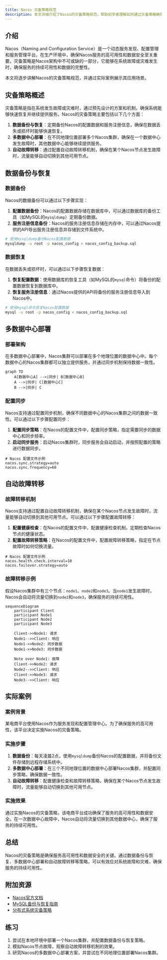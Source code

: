 ```yaml
---
title: Nacos 灾备策略规范
description: 本文详细介绍了Nacos的灾备策略规范，帮助初学者理解如何通过灾备策略确保Nacos服务的高可用性和数据安全。
---
```


## 介绍

Nacos（Naming and Configuration Service）是一个动态服务发现、配置管理和服务管理平台。在生产环境中，确保Nacos服务的高可用性和数据安全至关重要。灾备策略是Nacos架构中不可或缺的一部分，它能够在系统故障或灾难发生时，确保服务的持续可用性和数据的完整性。

本文将逐步讲解Nacos的灾备策略规范，并通过实际案例展示其应用场景。

## 灾备策略概述

灾备策略是指在系统发生故障或灾难时，通过预先设计的方案和机制，确保系统能够快速恢复并继续提供服务。Nacos的灾备策略主要包括以下几个方面：

1. **数据备份与恢复**：定期备份Nacos的配置数据和服务注册信息，确保在数据丢失或损坏时能够快速恢复。
2. **多数据中心部署**：在不同地理位置部署多个Nacos集群，确保在一个数据中心发生故障时，其他数据中心能够继续提供服务。
3. **自动故障转移**：通过配置自动故障转移机制，确保在某个Nacos节点发生故障时，流量能够自动切换到其他可用节点。

## 数据备份与恢复

### 数据备份

Nacos的数据备份可以通过以下步骤实现：

1. **配置数据备份**：Nacos的配置数据存储在数据库中，可以通过数据库的备份工具（如MySQL的`mysqldump`）定期备份数据。
2. **服务注册信息备份**：Nacos的服务注册信息存储在内存中，可以通过Nacos提供的API导出服务注册信息并存储到文件系统中。

```bash
# 使用mysqldump备份Nacos配置数据
mysqldump -u root -p nacos_config > nacos_config_backup.sql
```

### 数据恢复

在数据丢失或损坏时，可以通过以下步骤恢复数据：

1. **恢复配置数据**：使用数据库的恢复工具（如MySQL的`mysql`命令）将备份的配置数据恢复到数据库中。
2. **恢复服务注册信息**：通过Nacos提供的API将备份的服务注册信息导入到Nacos中。

```bash
# 使用mysql命令恢复Nacos配置数据
mysql -u root -p nacos_config < nacos_config_backup.sql
```

## 多数据中心部署

### 部署架构

在多数据中心部署中，Nacos集群可以部署在多个地理位置的数据中心中。每个数据中心的Nacos集群都可以独立提供服务，并通过同步机制保持数据一致性。

```mermaid
graph TD
    A[数据中心A] -->|同步| B[数据中心B]
    A -->|同步| C[数据中心C]
    B -->|同步| C
```

### 配置同步

Nacos支持通过配置同步机制，确保不同数据中心的Nacos集群之间的数据一致性。可以通过以下步骤配置同步：

1. **配置同步策略**：在Nacos的配置文件中，配置同步策略，指定需要同步的数据中心和同步频率。
2. **启动同步服务**：启动Nacos集群时，同步服务会自动启动，并按照配置的策略进行数据同步。

```properties
# Nacos 配置文件示例
nacos.sync.strategy=auto
nacos.sync.frequency=60
```

## 自动故障转移

### 故障转移机制

Nacos支持通过配置自动故障转移机制，确保在某个Nacos节点发生故障时，流量能够自动切换到其他可用节点。可以通过以下步骤配置故障转移：

1. **配置健康检查**：在Nacos的配置文件中，配置健康检查机制，定期检查Nacos节点的健康状态。
2. **配置故障转移策略**：在Nacos的配置文件中，配置故障转移策略，指定在节点故障时如何切换流量。

```properties
# Nacos 配置文件示例
nacos.health.check.interval=10
nacos.failover.strategy=auto
```

### 故障转移示例

假设Nacos集群中有三个节点：`node1`、`node2`和`node3`。当`node1`发生故障时，Nacos会自动将流量切换到`node2`和`node3`，确保服务的持续可用性。

```mermaid
sequenceDiagram
    participant Client
    participant Node1
    participant Node2
    participant Node3

    Client->>Node1: 请求
    Node1-->>Client: 响应
    Node1->>Node2: 同步数据
    Node1->>Node3: 同步数据

    Note over Node1: 故障
    Client->>Node2: 请求
    Node2-->>Client: 响应
    Client->>Node3: 请求
    Node3-->>Client: 响应
```

## 实际案例

### 案例背景

某电商平台使用Nacos作为服务发现和配置管理中心。为了确保服务的高可用性，该平台决定实施Nacos的灾备策略。

### 实施步骤

1. **数据备份**：每天凌晨2点，使用`mysqldump`备份Nacos的配置数据，并将备份文件存储到远程存储系统中。
2. **多数据中心部署**：在三个不同地理位置的数据中心部署Nacos集群，并配置同步策略，确保数据一致性。
3. **自动故障转移**：配置健康检查和故障转移策略，确保在某个Nacos节点发生故障时，流量能够自动切换到其他可用节点。

### 实施效果

通过实施Nacos的灾备策略，该电商平台成功确保了服务的高可用性和数据安全。在一次数据中心故障中，Nacos自动将流量切换到其他数据中心，确保了服务的持续可用性。

## 总结

Nacos的灾备策略是确保服务高可用性和数据安全的关键。通过数据备份与恢复、多数据中心部署和自动故障转移等策略，可以有效应对系统故障和灾难，确保服务的持续可用性。

## 附加资源

- [Nacos官方文档](https://nacos.io/zh-cn/docs/what-is-nacos.html)
- [MySQL备份与恢复指南](https://dev.mysql.com/doc/refman/8.0/en/backup-and-recovery.html)
- [分布式系统灾备策略](https://en.wikipedia.org/wiki/Disaster_recovery)

## 练习

1. 尝试在本地环境中部署一个Nacos集群，并配置数据备份与恢复策略。
2. 模拟Nacos节点故障，观察自动故障转移机制的效果。
3. 研究Nacos的多数据中心部署方案，并尝试在不同地理位置部署Nacos集群。
